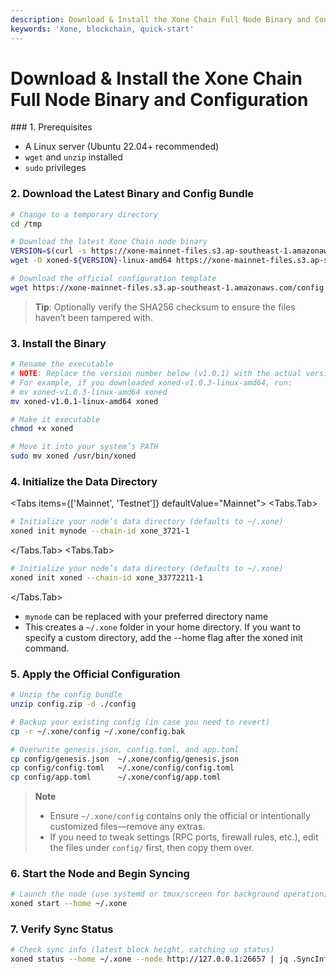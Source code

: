 ```yaml
---
description: Download & Install the Xone Chain Full Node Binary and Configuration
keywords: 'Xone, blockchain, quick-start'
---
```


# Download & Install the Xone Chain Full Node Binary and Configuration

<Steps>
### 1. Prerequisites

* A Linux server (Ubuntu 22.04+ recommended)
* `wget` and `unzip` installed
* `sudo` privileges


### 2. Download the Latest Binary and Config Bundle

```bash showLineNumbers copy
# Change to a temporary directory
cd /tmp

# Download the latest Xone Chain node binary
VERSION=$(curl -s https://xone-mainnet-files.s3.ap-southeast-1.amazonaws.com/latest-version.txt)
wget -O xoned-${VERSION}-linux-amd64 https://xone-mainnet-files.s3.ap-southeast-1.amazonaws.com/xoned-${VERSION}-linux-amd64

# Download the official configuration template
wget https://xone-mainnet-files.s3.ap-southeast-1.amazonaws.com/config.zip
```

> **Tip**: Optionally verify the SHA256 checksum to ensure the files haven’t been tampered with.


### 3. Install the Binary

```bash showLineNumbers copy
# Rename the executable
# NOTE: Replace the version number below (v1.0.1) with the actual version you just downloaded.
# For example, if you downloaded xoned-v1.0.3-linux-amd64, run:
# mv xoned-v1.0.3-linux-amd64 xoned
mv xoned-v1.0.1-linux-amd64 xoned

# Make it executable
chmod +x xoned

# Move it into your system’s PATH
sudo mv xoned /usr/bin/xoned
```


### 4. Initialize the Data Directory

<Tabs items={['Mainnet', 'Testnet']} defaultValue="Mainnet">
  <Tabs.Tab>
  ```bash showLineNumbers copy
  # Initialize your node’s data directory (defaults to ~/.xone)
  xoned init mynode --chain-id xone_3721-1
  ```
  </Tabs.Tab>
  <Tabs.Tab>
  ```bash showLineNumbers copy
  # Initialize your node’s data directory (defaults to ~/.xone)
  xoned init xoned --chain-id xone_33772211-1
  ```
  </Tabs.Tab>
</Tabs>


* `mynode` can be replaced with your preferred directory name
* This creates a `~/.xone` folder in your home directory. If you want to specify a custom directory, add the --home flag after the xoned init command.


### 5. Apply the Official Configuration

```bash showLineNumbers copy
# Unzip the config bundle
unzip config.zip -d ./config

# Backup your existing config (in case you need to revert)
cp -r ~/.xone/config ~/.xone/config.bak

# Overwrite genesis.json, config.toml, and app.toml
cp config/genesis.json  ~/.xone/config/genesis.json
cp config/config.toml   ~/.xone/config/config.toml
cp config/app.toml      ~/.xone/config/app.toml
```

> **Note**
>
> * Ensure `~/.xone/config` contains only the official or intentionally customized files—remove any extras.
> * If you need to tweak settings (RPC ports, firewall rules, etc.), edit the files under `config/` first, then copy them over.


### 6. Start the Node and Begin Syncing

```bash showLineNumbers copy
# Launch the node (use systemd or tmux/screen for background operation)
xoned start --home ~/.xone
```


### 7. Verify Sync Status

```bash showLineNumbers copy
# Check sync info (latest block height, catching up status)
xoned status --home ~/.xone --node http://127.0.0.1:26657 | jq .SyncInfo

```

</Steps>
